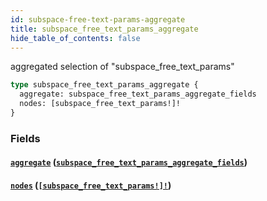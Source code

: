 ```yaml
---
id: subspace-free-text-params-aggregate
title: subspace_free_text_params_aggregate
hide_table_of_contents: false
---
```


aggregated selection of "subspace_free_text_params"

```graphql
type subspace_free_text_params_aggregate {
  aggregate: subspace_free_text_params_aggregate_fields
  nodes: [subspace_free_text_params!]!
}
```

### Fields

#### [`aggregate`](#) ([`subspace_free_text_params_aggregate_fields`](/07-graphql/objects/subspace-free-text-params-aggregate-fields))

#### [`nodes`](#) ([`[subspace_free_text_params!]!`](/07-graphql/objects/subspace-free-text-params))
